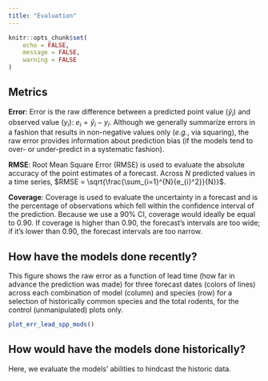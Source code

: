 ```yaml
---
title: "Evaluation"
---
```

  
```r
knitr::opts_chunk$set(
	echo = FALSE,
	message = FALSE,
	warning = FALSE
)
```

## Metrics
**Error**: Error is the raw difference between a predicted point value ($\hat{y}_{i}$) and observed value ($y_{i}$): $e_{i} = \hat{y}_{i} - y_{i}$. Although we generally summarize errors in a fashion that results in non-negative values only (*e.g.*, via squaring), the raw error provides information about prediction bias (if the models tend to over- or under-predict in a systematic fashion).

**RMSE**: Root Mean Square Error (RMSE) is used to evaluate the absolute accuracy of the point estimates of a forecast. Across $N$ predicted values in a time series, $RMSE = \sqrt{\frac{\sum_{i=1}^{N}{e_{i}^2}}{N}}$.  

**Coverage**: Coverage is used to evaluate the uncertainty in a forecast and is the percentage of observations which fell within the confidence interval of the prediction. Because we use a 90% CI, coverage would ideally be equal to 0.90. If coverage is higher than 0.90, the forecast's intervals are too wide; if it's lower than 0.90, the forecast intervals are too narrow.

## How have the models done recently?

This figure shows the raw error as a function of lead time (how far in advance the prediction was made) for three forecast dates (colors of lines) across each combination of model (column) and species (row) for a selection of historically common species and the total rodents, for the control (unmanipulated) plots only. 

```r
plot_err_lead_spp_mods()
```

## How would have the models done historically?

Here, we evaluate the models' abilities to hindcast the historic data.



